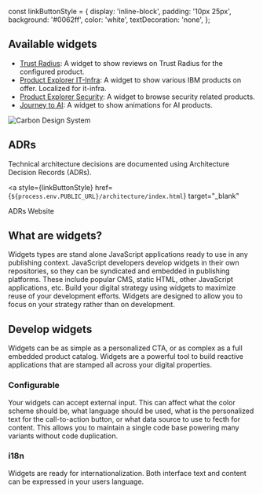 const linkButtonStyle = {
  display: 'inline-block',
  padding: '10px 25px',
  background: '#0062ff',
  color: 'white',
  textDecoration: 'none',
};

<Meta title="Documentation/Introduction" />

## Available widgets

- [Trust Radius](/story/widgets-trust-radius-widget--page): A widget to show reviews on Trust Radius for the configured product.
- [Product Explorer IT-Infra](/story/widgets-product-explorer-it-infra-widget--page): A widget to show various IBM products on offer. Localized for it-infra.
- [Product Explorer Security](/story/widgets-product-explorer-security-widget--page): A widget to browse security related products.
- [Journey to AI](/story/widgets-journey-to-ai-widget--page): A widget to show animations for AI products.

<img src={headerImg} alt="Carbon Design System" />

## ADRs

Technical architecture decisions are documented using Architecture Decision Records (ADRs).

<a
  style={linkButtonStyle}
  href={`${process.env.PUBLIC_URL}/architecture/index.html`}
  target="_blank"
>
  ADRs Website
</a>

## What are widgets?

Widgets types are stand alone JavaScript applications ready to use in any
publishing context. JavaScript developers develop widgets in their own
repositories, so they can be syndicated and embedded in publishing
platforms. These include popular CMS, static HTML, other JavaScript
applications, etc. Build your digital strategy using widgets to maximize
reuse of your development efforts. Widgets are designed to allow you to
focus on your strategy rather than on development.

## Develop widgets

Widgets can be as simple as a personalized CTA, or as complex as a full
embedded product catalog. Widgets are a powerful tool to build reactive
applications that are stamped all across your digital properties.

### Configurable

Your widgets can accept external input. This can affect what the color
scheme should be, what language should be used, what is the personalized
text for the call-to-action button, or what data source to use to fecth
for content. This allows you to maintain a single code base powering many
variants without code duplication.

### i18n

Widgets are ready for internationalization. Both interface text and
content can be expressed in your users language.
